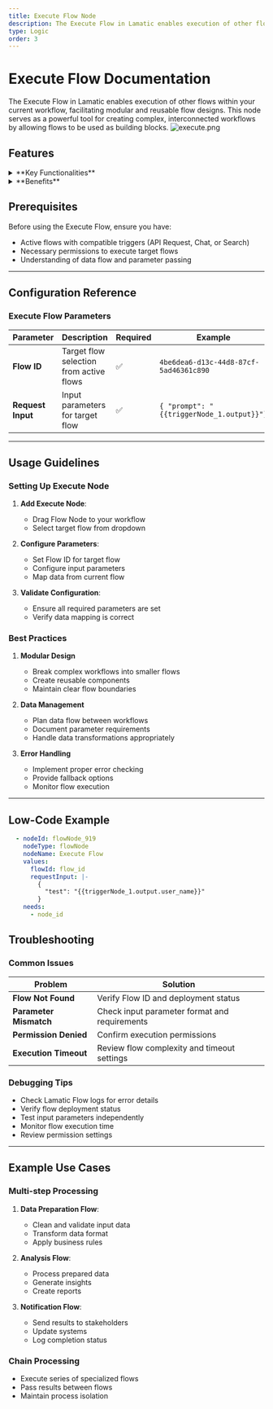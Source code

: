 ```yaml
---
title: Execute Flow Node
description: The Execute Flow in Lamatic enables execution of other flows within your current workflow, facilitating modular and reusable flow designs.
type: Logic
order: 3
---
```

# Execute Flow Documentation

The Execute Flow in Lamatic enables execution of other flows within your current workflow, facilitating modular and reusable flow designs. This node serves as a powerful tool for creating complex, interconnected workflows by allowing flows to be used as building blocks.
![execute.png](./img/execute/execute.png)

## Features

<details>
  <summary>
  **Key Functionalities**
  </summary>
   
   1. **Sub-flow Execution**: Call and execute other flows
   
   1. **Data Passing**: Transfer current flow data as input
   
   1. **Modular Design**: Create reusable workflow components
</details>

<details>
  <summary>
  **Benefits**
  </summary>
   
   1. Enables workflow modularity
   
   1. Promotes code reuse
   
   1. Simplifies complex processes
</details>


## Prerequisites

Before using the Execute Flow, ensure you have:
- Active flows with compatible triggers (API Request, Chat, or Search)
- Necessary permissions to execute target flows
- Understanding of data flow and parameter passing

---

## Configuration Reference

### Execute Flow Parameters

| **Parameter**    | **Description**                                             | **Required** | **Example**                               |
|-----------------|-----------------------------------------------------------|--------------|------------------------------------------|
| **Flow ID**      | Target flow selection from active flows                    | ✅           | `4be6dea6-d13c-44d8-87cf-5ad46361c890`   |
| **Request Input**| Input parameters for target flow                           | ✅           | `{ "prompt": "{{triggerNode_1.output}}"}` |

---

## Usage Guidelines

### Setting Up Execute Node

1. **Add Execute Node**:
   - Drag Flow Node to your workflow
   - Select target flow from dropdown

2. **Configure Parameters**:
   - Set Flow ID for target flow
   - Configure input parameters
   - Map data from current flow

3. **Validate Configuration**:
   - Ensure all required parameters are set
   - Verify data mapping is correct

### Best Practices

1. **Modular Design**
   - Break complex workflows into smaller flows
   - Create reusable components
   - Maintain clear flow boundaries

2. **Data Management**
   - Plan data flow between workflows
   - Document parameter requirements
   - Handle data transformations appropriately

3. **Error Handling**
   - Implement proper error checking
   - Provide fallback options
   - Monitor flow execution

---

## Low-Code Example
```yaml
  - nodeId: flowNode_919
    nodeType: flowNode
    nodeName: Execute Flow
    values:
      flowId: flow_id
      requestInput: |-
        {
          "test": "{{triggerNode_1.output.user_name}}"
        }
    needs:
      - node_id
```

## Troubleshooting

### Common Issues

| **Problem**              | **Solution**                                                            |
|-------------------------|------------------------------------------------------------------------|
| **Flow Not Found**       | Verify Flow ID and deployment status                                   |
| **Parameter Mismatch**   | Check input parameter format and requirements                          |
| **Permission Denied**    | Confirm execution permissions                                          |
| **Execution Timeout**    | Review flow complexity and timeout settings                            |

### Debugging Tips

- Check Lamatic Flow logs for error details
- Verify flow deployment status
- Test input parameters independently
- Monitor flow execution time
- Review permission settings

---

## Example Use Cases

### Multi-step Processing
1. **Data Preparation Flow**:
   - Clean and validate input data
   - Transform data format
   - Apply business rules

2. **Analysis Flow**:
   - Process prepared data
   - Generate insights
   - Create reports

3. **Notification Flow**:
   - Send results to stakeholders
   - Update systems
   - Log completion status

### Chain Processing
- Execute series of specialized flows
- Pass results between flows
- Maintain process isolation